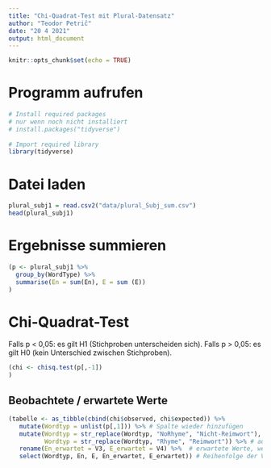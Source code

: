 ```yaml
---
title: "Chi-Quadrat-Test mit Plural-Datensatz"
author: "Teodor Petrič"
date: "20 4 2021"
output: html_document
---
```


```r
knitr::opts_chunk$set(echo = TRUE)
```

# Programm aufrufen

```r
# Install required packages
# nur wenn noch nicht installiert
# install.packages("tidyverse")
 
# Import required library
library(tidyverse)

```

# Datei laden

```r
plural_subj1 = read.csv2("data/plural_Subj_sum.csv")
head(plural_subj1)

```

# Ergebnisse summieren

```r
(p <- plural_subj1 %>% 
  group_by(WordType) %>% 
  summarise(En = sum(En), E = sum (E))
)

```

# Chi-Quadrat-Test
Falls p < 0,05: es gilt H1 (Stichproben unterscheiden sich).
Falls p > 0,05: es gilt H0 (kein Unterschied zwischen Stichproben).

```r
(chi <- chisq.test(p[,-1])
)

```

## Beobachtete / erwartete Werte

```r
(tabelle <- as_tibble(cbind(chi$observed, chi$expected)) %>%
   mutate(Wordtyp = unlist(p[,1])) %>% # Spalte wieder hinzufügen
   mutate(Wordtyp = str_replace(Wordtyp, "NoRhyme", "Nicht-Reimwort"), # auf deutsch
          Wordtyp = str_replace(Wordtyp, "Rhyme", "Reimwort")) %>% # auf deutsch
   rename(En_erwartet = V3, E_erwartet = V4) %>%  # erwartete Werte, wenn H0 richtig ist
   select(Wordtyp, En, E, En_erwartet, E_erwartet)) # Reihenfolge der Variablen verändern

```

